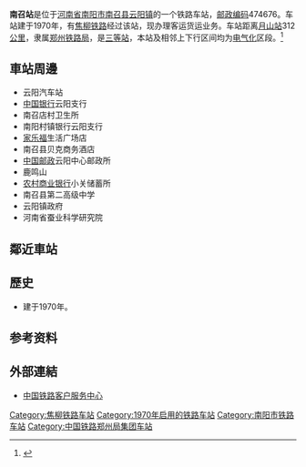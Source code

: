 {{noteTA
|1=zh-cn:始发车次; zh-hk:列車班次;
|2=zh-cn:车次; zh-hk:班次;
}}
{{Infobox China railway station 
|车站名称 = 南召站
|图片=
|图片介绍=
|其他名称=
|车站拼音=Nanzhao
|英文名称=Nanzhao Railway Station
|车站代码 =
|电报码 = NAF
|拼音码 = NZH
|车站位置 = [[河南省|河南省]][[南阳市|南阳市]][[南召县|南召县]][[云阳镇_(南召县)|云阳镇]]
|归属 = [[郑州铁路局|郑州铁路局]]
|车站等级 = [[三等站_(中铁)|三等站]]
|线路 = [[焦柳铁路|焦柳铁路]]
|月台数目 = 
|站台面 = 
|股道数目 = 
|坐标 = 
|网站 = 
}}
'''南召站'''是位于[[河南省|河南省]][[南阳市|南阳市]][[南召县|南召县]][[云阳镇_(南召县)|云阳镇]]的一个铁路车站，[[邮政编码|邮政编码]]474676。车站建于1970年，有[[焦柳铁路|焦柳铁路]]经过该站，现办理客运货运业务。车站距离[[月山站|月山站]]312[[公里|公里]]，隶属[[郑州铁路局|郑州铁路局]]，是[[三等站_(中铁)|三等站]]，本站及相邻上下行区间均为[[电气化|电气化]]区段。<ref>{{Cite web |url=http://search.huochepiao.com/huochezhan/jieshao/2630.htm |title=南召火车站介绍 |access-date=2016-12-26 |archive-date=2016-12-26 |archive-url=https://web.archive.org/web/20161226145421/http://search.huochepiao.com/huochezhan/jieshao/2630.htm |dead-url=no }}</ref>
==車站周邊==
* 云阳汽车站
* [[中国银行|中国银行]]云阳支行
* 南召店村卫生所
* 南阳村镇银行云阳支行
* [[家乐福|家乐福]]生活广场店
* 南召县贝克商务酒店
* [[中国邮政|中国邮政]]云阳中心邮政所
* 鹿鸣山
* [[农村商业银行|农村商业银行]]小关储蓄所
* 南召县第二高级中学
* 云阳镇政府
* 河南省蚕业科学研究院

==鄰近車站==
{{start rail box|[[File:China_Railways.svg|16px]][[中国铁路|中国铁路]]}}
{{s-inop|[[北召店站|北召店站]]}}
{{s-line|[[焦柳铁路|焦柳铁路]]}}
{{s-inop|[[董庄站|董庄站]]}}
{{end box}}

==歷史==
* 建于1970年。
==参考资料==
{{reflist}}
==外部連結==
* [http://www.12306.cn/mormhweb/ 中国铁路客户服务中心]{{Wayback|url=http://www.12306.cn/mormhweb/ |date=20180205163941 }}
{{焦柳铁路}}
{{铁路车站小作品}}
{{河南小作品}}

[[Category:焦柳铁路车站|Category:焦柳铁路车站]]
[[Category:1970年启用的铁路车站|Category:1970年启用的铁路车站]]
[[Category:南阳市铁路车站|Category:南阳市铁路车站]]
[[Category:中国铁路郑州局集团车站|Category:中国铁路郑州局集团车站]]